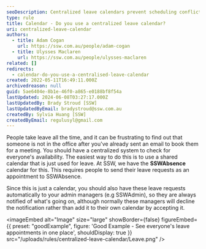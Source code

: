 ```yaml
---
seoDescription: Centralized leave calendars prevent scheduling conflicts and ensure seamless communication among team members.
type: rule
title: Calendar - Do you use a centralized leave calendar?
uri: centralized-leave-calendar
authors:
  - title: Adam Cogan
    url: https://ssw.com.au/people/adam-cogan
  - title: Ulysses Maclaren
    url: https://ssw.com.au/people/ulysses-maclaren
related: []
redirects:
  - calendar-do-you-use-a-centralised-leave-calendar
created: 2022-05-11T16:49:11.000Z
archivedreason: null
guid: 5ae6404e-8b1e-46f0-a865-e0188bf8f54a
lastUpdated: 2024-06-08T03:27:17.000Z
lastUpdatedBy: Brady Stroud [SSW]
lastUpdatedByEmail: bradystroud@ssw.com.au
createdBy: Sylvia Huang [SSW]
createdByEmail: regulusyl@gmail.com
---
```


People take leave all the time, and it can be frustrating to find out that someone is not in the office after you've already sent an email to book them for a meeting. You should have a centralized system to check for everyone's availability.
The easiest way to do this is to use a shared calendar that is just used for leave. At SSW, we have the **SSWAbsence** calendar for this. This requires people to send their leave requests as an appointment to SSWAbsence.

Since this is just a calendar, you should also have these leave requests automatically to your admin managers (e.g SSWAdmin), so they are always notified of what's going on, although normally these managers will decline the notification rather than add it to their own calendar by accepting it.

<imageEmbed
  alt="Image"
  size="large"
  showBorder={false}
  figureEmbed={{
    preset: "goodExample",
    figure: 'Good Example - See everyone\'s leave appointments in one place',
    shouldDisplay: true
  }}
  src="/uploads/rules/centralized-leave-calendar/Leave.png"
/>
